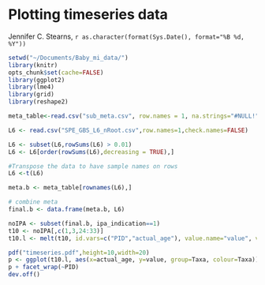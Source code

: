  Plotting timeseries data
========================================================
Jennifer C. Stearns,
`r as.character(format(Sys.Date(), format="%B %d, %Y"))`

```r
setwd("~/Documents/Baby_mi_data/")
library(knitr)
opts_chunk$set(cache=FALSE)
library(ggplot2)
library(lme4)
library(grid)
library(reshape2)
```

```r
meta_table<-read.csv("sub_meta.csv", row.names = 1, na.strings="#NULL!")

L6 <- read.csv("SPE_GBS_L6_nRoot.csv",row.names=1,check.names=FALSE)

L6 <- subset(L6,rowSums(L6) > 0.01)
L6 <- L6[order(rowSums(L6),decreasing = TRUE),]

#Transpose the data to have sample names on rows
L6 <-t(L6)

meta.b <- meta_table[rownames(L6),]

# combine meta
final.b <- data.frame(meta.b, L6)
```

```r
noIPA <- subset(final.b, ipa_indication==1)
t10 <- noIPA[,c(1,3,24:33)]
t10.l <- melt(t10, id.vars=c("PID","actual_age"), value.name="value", variable.name="Taxa")
```

```r
pdf("timeseries.pdf",height=10,width=20)
p <- ggplot(t10.l, aes(x=actual_age, y=value, group=Taxa, colour=Taxa)) + geom_line(size=2)
p + facet_wrap(~PID)
dev.off()
```
